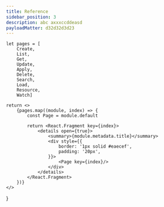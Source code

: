 ```yaml
---
title: Reference
sidebar_position: 3
description: abc axxxccddeasd
payloadMatter: d32d32d3d23
---
```





    let pages = [
        Create,
        List,
        Get,
        Update,
        Apply,
        Delete,
        Search,
        Load,
        Resource,
        Watch]

    return <>
        {pages.map((module, index) => {
            const Page = module.default

            return <React.Fragment key={index}>
                <details open={true}>
                    <summary>{module.metadata.title}</summary>
                    <div style={{
                        border: '1px solid #eaecef',
                        padding: '20px',
                    }}>
                        <Page key={index}/>
                    </div>
                </details>
            </React.Fragment>
        })}
    </>
}
